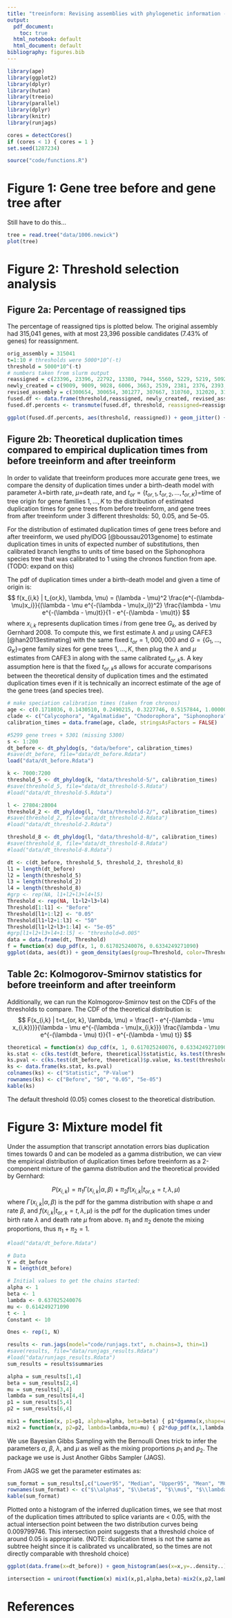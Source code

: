 ```yaml
---
title: "treeinform: Revising assemblies with phylogenetic information - Supplementary Materials"
output:
  pdf_document:
    toc: true
  html_notebook: default
  html_document: default
bibliography: figures.bib
---
```


```r
library(ape)
library(ggplot2)
library(dplyr)
library(hutan)
library(treeio)
library(parallel)
library(dplyr)
library(knitr)
library(runjags)

cores = detectCores()
if (cores < 1) { cores = 1 }
set.seed(1287234)

source("code/functions.R")
```

# Figure 1: Gene tree before and gene tree after

Still have to do this...

```r
tree = read.tree("data/1006.newick")
plot(tree)
```

# Figure 2: Threshold selection analysis

## Figure 2a: Percentage of reassigned tips 

The percentage of reassigned tips is plotted below. The original assembly had 315,041 genes, with at most 23,396 possible candidates (7.43% of genes) for reassignment.

```r
orig_assembly = 315041
t=1:10 # thresholds were 5000*10^(-t)
threshold = 5000*10^(-t)
# numbers taken from slurm output
reassigned = c(23396, 23396, 22792, 13380, 7944, 5560, 5229, 5219, 5092, 0)
newly_created = c(9009, 9009, 9028, 6006, 3663, 2539, 2381, 2376, 2393, 0)
revised_assembly = c(300654, 300654, 301277, 307667, 310760, 312020, 312193, 312198, 312342, 315041)
fused.df <- data.frame(threshold,reassigned, newly_created, revised_assembly)
fused.df.percents <- transmute(fused.df, threshold, reassigned=reassigned/315041)

ggplot(fused.df.percents, aes(threshold, reassigned)) + geom_jitter() + scale_x_log10() + ggtitle("Percentage of reassigned genes vs threshold") + xlab("Threshold") + ylab("Percentage")
```

## Figure 2b: Theoretical duplication times compared to empirical duplication times from before treeinform and after treeinform

In order to validate that treeinform produces more accurate gene trees, we compare the density of duplication times under a birth-death model with parameter $\lambda$=birth rate, $\mu$=death rate, and $t_{or}=\{ t_{or,1}, t_{or,2}, \ldots, t_{or,K} \}$=time of tree origin for gene families $1, \ldots, K$ to the distribution of estimated duplication times for gene trees from before treeinform, and gene trees from after treeinform under 3 different thresholds: 50, 0.05, and 5e-05.

For the distribution of estimated duplication times of gene trees before and after treeinform, we used phylDOG [@boussau2013genome] to estimate duplication times in units of expected number of substitutions, then calibrated branch lengths to units of time based on the Siphonophora species tree that was calibrated to 1 using the chronos function from ape. (TODO: expand on this)

The pdf of duplication times under a birth-death model and given a time of origin is:
$$
f(x_{i,k} | t_{or,k}, \lambda, \mu) = (\lambda - \mu)^2 \frac{e^{-(\lambda-\mu)x_i}}{(\lambda - \mu e^{-(\lambda - \mu)x_i})^2} \frac{\lambda - \mu e^{-(\lambda - \mu)t}}{1 - e^{-(\lambda - \mu)t}} 
$$
where $x_{i, k}$ represents duplication times $i$ from gene tree $G_k$, as derived by Gernhard 2008. To compute this, we first estimate $\lambda$ and $\mu$ using CAFE3 [@han2013estimating] with the same fixed $t_{or}=1,000,000$ and $G=\{ G_1, \ldots, G_K \}$=gene family sizes for gene trees $1, \ldots, K$, then plug the $\lambda$ and $\mu$ estimates from CAFE3 in along with the same calibrated $t_{or,k}$s. A key assumption here is that the fixed $t_{or,k}$s allows for accurate comparisons between the theoretical density of duplication times and the estimated duplication times even if it is technically an incorrect estimate of the age of the gene trees (and species tree).

```r
# make speciation calibration times (taken from chronos)
age <- c(0.1718036, 0.1430510, 0.2490215, 0.3227746, 0.5157844, 1.0000000)
clade <- c("Calycophora", "Agalmatidae", "Chodorophora", "Siphonophora", "Hydrozoa", "Cnidaria")
calibration_times = data.frame(age, clade, stringsAsFactors = FALSE)

#5299 gene trees + 5301 (missing 5300)
s <- 1:200
dt_before <- dt_phyldog(s, "data/before", calibration_times)
#save(dt_before, file="data/dt_before.Rdata")
load("data/dt_before.Rdata")

k <- 7000:7200
threshold_5 <- dt_phyldog(k, "data/threshold-5/", calibration_times)
#save(threshold_5, file="data/dt_threshold-5.Rdata")
#load("data/dt_threshold-5.Rdata")

l <- 27804:28004
threshold_2 <- dt_phyldog(l, "data/threshold-2/", calibration_times)
#save(threshold_2, file="data/dt_threshold-2.Rdata")
#load("data/dt_threshold-2.Rdata")

threshold_8 <- dt_phyldog(l, "data/threshold-8/", calibration_times)
#save(threshold_8, file="data/dt_threshold-8.Rdata")
#load("data/dt_threshold-8.Rdata")
```

```r
dt <- c(dt_before, threshold_5, threshold_2, threshold_8)
l1 = length(dt_before)
l2 = length(threshold_5)
l3 = length(threshold_2)
l4 = length(threshold_8)
#grp <- rep(NA, l1+l2+l3+l4+l5)
Threshold <- rep(NA, l1+l2+l3+l4)
Threshold[1:l1] <- "Before"
Threshold[l1+1:l2] <- "0.05"
Threshold[l1+l2+1:l3] <- "50"
Threshold[l1+l2+l3+1:l4] <- "5e-05"
#grp[l1+l2+l3+l4+1:l5] <- "threshold=0.005"
data = data.frame(dt, Threshold)
f = function(x) dup_pdf(x, 1, 0.617025240076, 0.6334249271090)
ggplot(data, aes(dt)) + geom_density(aes(group=Threshold, color=Threshold)) + stat_function(fun=f) + ggtitle("Density of inferred and theoretical duplication times\nunder different treeinform thresholds") + xlab("Duplication Times") + ylab("Density")
```

## Table 2c: Kolmogorov-Smirnov statistics for before treeinform and after treeinform

Additionally, we can run the Kolmogorov-Smirnov test on the CDFs of the thresholds to compare. The CDF of the theoretical distribution is:
$$
F(x_{i,k} | t=t_{or, k}, \lambda, \mu) = \frac{1 - e^{-(\lambda - \mu x_{i,k})}}{\lambda - \mu e^{-(\lambda - \mu)x_{i,k}}} \frac{\lambda - \mu e^{-(\lambda - \mu) t}}{1 - e^{-(\lambda - \mu) t}}
$$

```r
theoretical = function(x) dup_cdf(x, 1, 0.617025240076, 0.6334249271090)
ks.stat <- c(ks.test(dt_before, theoretical)$statistic, ks.test(threshold_2, theoretical)$statistic, ks.test(threshold_5, theoretical)$statistic, ks.test(threshold_8, theoretical)$statistic)
ks.pval <- c(ks.test(dt_before, theoretical)$p.value, ks.test(threshold_2, theoretical)$p.value, ks.test(threshold_5, theoretical)$p.value, ks.test(threshold_8, theoretical)$p.value)
ks <- data.frame(ks.stat, ks.pval)
colnames(ks) <- c("Statistic", "P-Value")
rownames(ks) <- c("Before", "50", "0.05", "5e-05")
kable(ks)
```

The default threshold (0.05) comes closest to the theoretical distribution.

# Figure 3: Mixture model fit

Under the assumption that transcript annotation errors bias duplication times towards 0 and can be modeled as a gamma distribution, we can view the empirical distribution of duplication times before treeinform as a 2-component mixture of the gamma distribution and the theoretical provided by Gernhard:

$$ P(x_{i,k}) = \pi_1 \Gamma(x_{i,k}|\alpha, \beta) + \pi_2 f(x_{i,k} | t_{or,k}=t, \lambda, \mu)$$
where $\Gamma(x_{i,k} | \alpha, \beta)$ is the pdf for the gamma distribution with shape $\alpha$ and rate $\beta$, and $f(x_{i,k} | t_{or,k} = t, \lambda, \mu)$ is the pdf for the duplication times under birth rate $\lambda$ and death rate $\mu$ from above. $\pi_1$ and $\pi_2$ denote the mixing proportions, thus $\pi_1 + \pi_2 = 1$.

```r
#load("data/dt_before.Rdata")

# Data
Y = dt_before
N = length(dt_before)

# Initial values to get the chains started:
alpha <- 1
beta <- 1
lambda <- 0.637025240076
mu <- 0.614249271090
t <- 1
Constant <- 10

Ones <- rep(1, N)

results <- run.jags(model="code/runjags.txt", n.chains=3, thin=1)
#save(results, file="data/runjags_results.Rdata")
#load("data/runjags_results.Rdata")
sum_results = results$summaries

alpha = sum_results[1,4]
beta = sum_results[2,4]
mu = sum_results[3,4]
lambda = sum_results[4,4]
p1 = sum_results[5,4]
p2 = sum_results[6,4]

mix1 = function(x, p1=p1, alpha=alpha, beta=beta) { p1*dgamma(x,shape=alpha,scale=beta)}
mix2 = function(x, p2=p2, lambda=lambda,mu=mu) { p2*dup_pdf(x,1,lambda,mu)}
```

We use Bayesian Gibbs Sampling with the Bernoulli Ones trick to infer the parameters $\alpha$, $\beta$, $\lambda$, and $\mu$ as well as the mixing proportions $p_1$ and $p_2$. The package we use is Just Another Gibbs Sampler (JAGS).

From JAGS we get the parameter estimates as:
```r
sum_format = sum_results[,c("Lower95", "Median", "Upper95", "Mean", "MCerr")]
rownames(sum_format) <- c("$\\alpha$", "$\\beta$", "$\\mu$", "$\\lambda$", "$\\pi_1$", "$\\pi_2$")
kable(sum_format)
```

Plotted onto a histogram of the inferred duplication times, we see that most of the duplication times attributed to splice variants are < 0.05, with the actual intersection point between the two distribution curves being 0.009799746. This intersection point suggests that a threshold choice of around 0.05 is appropriate. (NOTE: duplication times is not the same as subtree height since it is calibrated vs uncalibrated, so the times are not directly comparable with threshold choice)
```r
ggplot(data.frame(x=dt_before)) + geom_histogram(aes(x=x,y=..density..), fill="white", color="black") + stat_function(geom="line",fun=mix1,args=list(p1,alpha,beta),xlim=c(0.005,1), color="#FF000080")+stat_function(geom="line",fun=mix2,args=list(p2,lambda,mu),color="blue") + ggtitle("Density Curves of Mixture Model Plotted on Histogram of\n Inferred Duplication Times Before Treeinform") + xlab("Duplication Times") + ylab("Density")

intersection = uniroot(function(x) mix1(x,p1,alpha,beta)-mix2(x,p2,lambda,mu), c(0,0.25))$root
```

# References